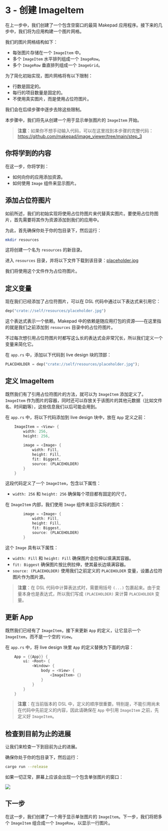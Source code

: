 # 3 - 创建 ImageItem

在上一步中，我们创建了一个包含空窗口的最简 Makepad 应用程序。接下来的几步中，我们将为应用构建一个图片网格。

我们的图片网格结构如下：

- 每张图片存储在一个 `ImageItem` 中。
- 多个 `ImageItem` 水平排列组成一个 `ImageRow`。
- 多个 `ImageRow` 垂直排列组成一个 `ImageGrid`。

为了简化初始实现，图片网格将有以下限制：

- 行数是固定的。
- 每行的项目数量是固定的。
- 不使用真实图片，而是使用占位符图片。

我们会在后续步骤中逐步去除这些限制。

本步骤中，我们将先从创建一个用于显示单张图片的 `ImageItem` 开始。

> **注意**：如果你不想手动输入代码，可以在这里找到本步骤的完整代码：https://github.com/makepad/image_viewer/tree/main/step_3

## 你将学到的内容

在这一步，你将学到：

- 如何向你的应用添加资源。
- 如何使用 `Image` 组件来显示图片。

## 添加占位符图片

如前所述，我们的初始实现将使用占位符图片来代替真实图片。要使用占位符图片，首先需要将其作为资源添加到我们的应用中。

为此，首先确保你处于你的包目录下，然后运行：

```bash
mkdir resources
```

这将创建一个名为 `resources` 的新目录。

进入 `resources` 目录，并将以下文件下载到该目录：[placeholder.jpg](https://publish.obsidian.md/makepad-docs/Tutorials/Image+Viewer/placeholder.jpg)

我们将使用这个文件作为占位符图片。

## 定义变量

现在我们已经添加了占位符图片，可以在 DSL 代码中通过以下表达式来引用它：

```rust
dep("crate://self/resources/placeholder.jpg")
```

这个表达式表示一个依赖。Makepad 中的依赖是随应用打包的资源——在这里指的就是我们之前添加到 `resources` 目录中的占位符图片。

不过每次想引用占位符图片时都写这么长的表达式会非常冗长，所以我们定义一个变量来简化它。

在 `app.rs` 中，添加以下代码到 live design 块的顶部：

```rust
PLACEHOLDER = dep("crate://self/resources/placeholder.jpg");
```

## 定义 ImageItem

既然我们有了引用占位符图片的方法，就可以为 `ImageItem` 添加定义了。`ImageItem` 作为图片的容器，同时还可以存放关于该图片的其他元数据（比如文件名、时间戳等），这些信息我们以后可能会用到。

在 `app.rs` 中，将以下代码添加到 live design 块中，放在 `App` 定义之前：

```rust
    ImageItem = <View> {
        width: 256,
        height: 256,
        
        image = <Image> {
            width: Fill,
            height: Fill,
            fit: Biggest,
            source: (PLACEHOLDER)
        }
    }
```

这段代码定义了一个 `ImageItem`，包含以下属性：

- `width: 256` 和 `height: 256` 确保每个项目都有固定的尺寸。

在 `ImageItem` 内部，我们使用 `Image` 组件来显示实际的图片：

```rust
        image = <Image> {
            width: Fill,
            height: Fill,
            fit: Biggest,
            source: (PLACEHOLDER)
        }
```

这个 `Image` 具有以下属性：

- `width: Fill` 和 `height: Fill` 确保图片会拉伸以填满其容器。
- `fit: Biggest` 确保图片按比例拉伸，使其最长边填满容器。
- `source: (PLACEHOLDER)` 使用我们之前定义的 `PLACEHOLDER` 变量，设置占位符图片作为图片源。

> **注意**：在 DSL 代码中计算表达式时，需要用括号 `(...)` 包裹起来。由于变量本身也是表达式，所以我们写成 `(PLACEHOLDER)` 来计算 `PLACEHOLDER` 变量。

## 更新 App

既然我们已经有了 `ImageItem`，接下来更新 `App` 的定义，让它显示一个 `ImageItem`，而不是一个空的 `View`。

在 `app.rs` 中，将 live design 块里 `App` 的定义替换为下面的内容：

```rust
    App = {{App}} {
        ui: <Root> {
            <Window> {
                body = <View> {
                    <ImageItem> {}
                }
            }
        }
    }
```

> **注意**：在当前版本的 DSL 中，定义的顺序很重要。特别是，不能引用尚未在代码中先前定义的内容，因此请确保在 `App` 中引用 `ImageItem` 之前，先定义好 `ImageItem`。

## 检查到目前为止的进展

让我们来检查一下到目前为止的进展。

确保你处于你的包目录下，然后运行：

```bash
cargo run --release
```

如果一切正常，屏幕上应该会出现一个包含单张图片的窗口：

![](https://publish-01.obsidian.md/access/2761c71cc8fcd60e8a34be708fcd655f/Tutorials/Image%20Viewer/ImageItem.png)

## 下一步

在这一步，我们创建了一个用于显示单张图片的 `ImageItem`。下一步，我们将把多个 `ImageItem` 组合成一个 `ImageRow`，以显示一行图片。
